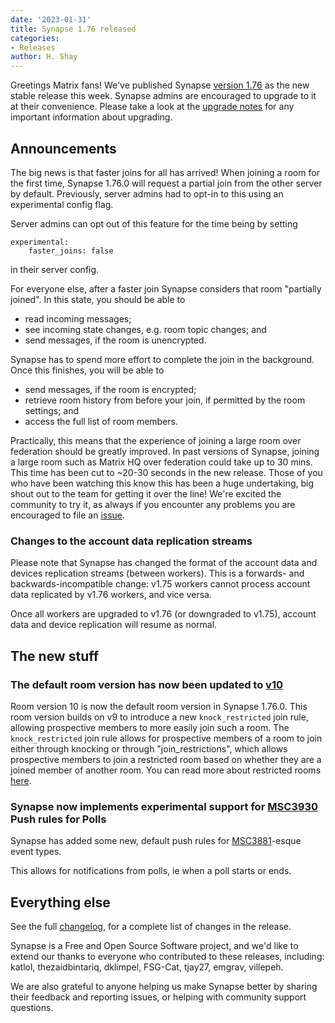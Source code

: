 ```yaml
---
date: '2023-01-31'
title: Synapse 1.76 released
categories:
- Releases
author: H. Shay
---
```


Greetings Matrix fans! We've published Synapse [version 1.76](https://github.com/matrix-org/synapse/releases/tag/v1.76.0)
as the new stable release this week. Synapse admins are encouraged to upgrade
to it at their convenience. Please take a look at the [upgrade notes](https://matrix-org.github.io/synapse/v1.76/upgrade.html#upgrading-to-v1760)
for any important information about upgrading.

## Announcements

The big news is that faster joins for all has arrived! When joining a room for the first time,
Synapse 1.76.0 will request a partial join from the other server by default. Previously, server admins
had to opt-in to this using an experimental config flag.

Server admins can opt out of this feature for the time being by setting

```
experimental:
    faster_joins: false
```

in their server config.

For everyone else, after a faster join Synapse considers that room "partially joined". In this state, you should be able to

- read incoming messages;
- see incoming state changes, e.g. room topic changes; and
- send messages, if the room is unencrypted.

Synapse has to spend more effort to complete the join in the background. Once this finishes, you will be able to

- send messages, if the room is encrypted;
- retrieve room history from before your join, if permitted by the room settings; and
- access the full list of room members.

Practically, this means that the experience of joining a large room over federation should be greatly improved. In past
versions of Synapse, joining a large room such as Matrix HQ over federation could take up to 30 mins. This time has been
cut to ~20-30 seconds in the new release. Those of you who have been watching this know this has been a huge undertaking,
big shout out to the team for getting it over the line! We're excited the community to try it, as always if you encounter
any problems you are encouraged to file an [issue](https://github.com/matrix-org/synapse/issues/new?assignees=&labels=&template=BUG_REPORT.yml).


### Changes to the account data replication streams

Please note that Synapse has changed the format of the account data and devices replication streams (between workers).
This is a forwards- and backwards-incompatible change: v1.75 workers cannot process account data replicated by v1.76
workers, and vice versa.

Once all workers are upgraded to v1.76 (or downgraded to v1.75), account data and device replication will resume as normal.


## The new stuff

### The default room version has now been updated to [v10](https://spec.matrix.org/v1.5/rooms/v10/)

Room version 10 is now the default room version in Synapse 1.76.0. This room version builds on v9 to introduce a new
`knock_restricted` join rule, allowing prospective members to more easily join such a room. The `knock_restricted` join
rule allows for prospective members of a room to join either through knocking or through "join_restrictions", which allows
prospective members to join a restricted room based on whether they are a joined member of another room. You can read more
about restricted rooms [here](https://spec.matrix.org/v1.5/client-server-api/#restricted-rooms).


### Synapse now implements experimental support for [MSC3930](https://github.com/matrix-org/matrix-spec-proposals/pull/3930) Push rules for Polls

Synapse has added some new, default push rules for [MSC3881](https://github.com/matrix-org/matrix-spec-proposals/pull/3381)-esque event types.

This allows for notifications from polls, ie when a poll starts or ends.


## Everything else

See the full [changelog](https://github.com/matrix-org/synapse/releases/tag/v1.76.0), for a
complete list of changes in the release.

Synapse is a Free and Open Source Software project, and we'd like to extend our
thanks to everyone who contributed to these releases, including: katlol, thezaidbintariq,
dklimpel, FSG-Cat, tjay27, emgrav, villepeh.

We are also grateful to anyone helping us make Synapse better by sharing their
feedback and reporting issues, or helping with community support questions.

